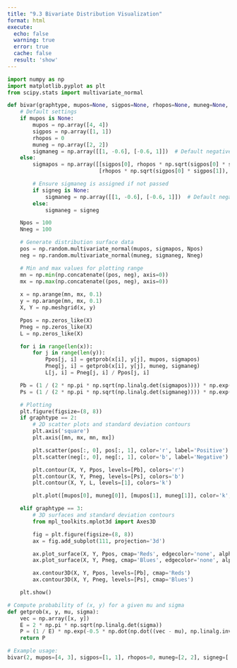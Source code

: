 ```yaml
---
title: "9.3 Bivariate Distribution Visualization"
format: html
execute:
  echo: false
  warning: true
  error: true
  cache: false
  result: 'show'
---
```


```python

import numpy as np
import matplotlib.pyplot as plt
from scipy.stats import multivariate_normal

def bivar(graphtype, mupos=None, sigpos=None, rhopos=None, muneg=None, signeg=None, rhoneg=None):
    # Default settings
    if mupos is None:
        mupos = np.array([4, 4])
        sigpos = np.array([1, 1])
        rhopos = 0
        muneg = np.array([2, 2])
        sigmaneg = np.array([[1, -0.6], [-0.6, 1]])  # Default negative class covariance
    else:
        sigmapos = np.array([[sigpos[0], rhopos * np.sqrt(sigpos[0] * sigpos[1])],
                             [rhopos * np.sqrt(sigpos[0] * sigpos[1]), sigpos[1]]])

        # Ensure sigmaneg is assigned if not passed
        if signeg is None:
            sigmaneg = np.array([[1, -0.6], [-0.6, 1]])  # Default negative class covariance
        else:
            sigmaneg = signeg

    Npos = 100
    Nneg = 100

    # Generate distribution surface data
    pos = np.random.multivariate_normal(mupos, sigmapos, Npos)
    neg = np.random.multivariate_normal(muneg, sigmaneg, Nneg)

    # Min and max values for plotting range
    mn = np.min(np.concatenate((pos, neg), axis=0))
    mx = np.max(np.concatenate((pos, neg), axis=0))
    
    x = np.arange(mn, mx, 0.1)
    y = np.arange(mn, mx, 0.1)
    X, Y = np.meshgrid(x, y)

    Ppos = np.zeros_like(X)
    Pneg = np.zeros_like(X)
    L = np.zeros_like(X)

    for i in range(len(x)):
        for j in range(len(y)):
            Ppos[j, i] = getprob(x[i], y[j], mupos, sigmapos)
            Pneg[j, i] = getprob(x[i], y[j], muneg, sigmaneg)
            L[j, i] = Pneg[j, i] / Ppos[j, i]

    Pb = (1 / (2 * np.pi * np.sqrt(np.linalg.det(sigmapos)))) * np.exp(-1 / 2)
    Ps = (1 / (2 * np.pi * np.sqrt(np.linalg.det(sigmaneg)))) * np.exp(-1 / 2)

    # Plotting
    plt.figure(figsize=(8, 8))
    if graphtype == 2:
        # 2D scatter plots and standard deviation contours
        plt.axis('square')
        plt.axis([mn, mx, mn, mx])

        plt.scatter(pos[:, 0], pos[:, 1], color='r', label='Positive')
        plt.scatter(neg[:, 0], neg[:, 1], color='b', label='Negative')

        plt.contour(X, Y, Ppos, levels=[Pb], colors='r')
        plt.contour(X, Y, Pneg, levels=[Ps], colors='b')
        plt.contour(X, Y, L, levels=[1], colors='k')

        plt.plot([mupos[0], muneg[0]], [mupos[1], muneg[1]], color='k', linestyle=':')

    elif graphtype == 3:
        # 3D surfaces and standard deviation contours
        from mpl_toolkits.mplot3d import Axes3D

        fig = plt.figure(figsize=(8, 8))
        ax = fig.add_subplot(111, projection='3d')

        ax.plot_surface(X, Y, Ppos, cmap='Reds', edgecolor='none', alpha=0.6)
        ax.plot_surface(X, Y, Pneg, cmap='Blues', edgecolor='none', alpha=0.6)

        ax.contour3D(X, Y, Ppos, levels=[Pb], cmap='Reds')
        ax.contour3D(X, Y, Pneg, levels=[Ps], cmap='Blues')

    plt.show()

# Compute probability of (x, y) for a given mu and sigma
def getprob(x, y, mu, sigma):
    vec = np.array([x, y])
    E = 2 * np.pi * np.sqrt(np.linalg.det(sigma))
    P = (1 / E) * np.exp(-0.5 * np.dot(np.dot((vec - mu), np.linalg.inv(sigma)), (vec - mu).T))
    return P

# Example usage:
bivar(2, mupos=[4, 3], sigpos=[1, 1], rhopos=0, muneg=[2, 2], signeg=[[1, -0.6], [-0.6, 1]], rhoneg=0)


```